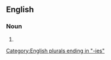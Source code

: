 ==English==

===Noun===
{{head|en|noun form}}

# {{plural of|biweekly|lang=en}}

[[Category:English plurals ending in "-ies"]]